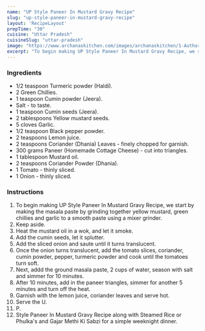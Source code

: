 ---
name: "UP Style Paneer In Mustard Gravy Recipe"
slug: "up-style-paneer-in-mustard-gravy-recipe"
layout: 'RecipeLayout'
prepTime: "30"
cuisine: "Uttar Pradesh"
cuisineSlug: "uttar-pradesh"
image: "https://www.archanaskitchen.com/images/archanaskitchen/1-Author/nithya.anantham/UP_Style_Paneer_In_Mustard_Gravy_Recipe.jpg"
excerpt: "To begin making UP Style Paneer In Mustard Gravy Recipe, we start by making the masala paste by grinding together yellow mustard, green chillies and garlic to a smooth paste using a mixer grinder"
---

### Ingredients

- 1/2 teaspoon Turmeric powder (Haldi).
- 2 Green Chillies.
- 1 teaspoon Cumin powder (Jeera).
- Salt - to taste.
- 1 teaspoon Cumin seeds (Jeera).
- 2 tablespoons Yellow mustard seeds.
- 5 cloves Garlic.
- 1/2 teaspoon Black pepper powder.
- 2 teaspoons Lemon juice.
- 2 teaspoons Coriander (Dhania) Leaves - finely chopped for garnish.
- 300 grams Paneer (Homemade Cottage Cheese) - cut into triangles.
- 1 tablespoon Mustard oil.
- 2 teaspoons Coriander Powder (Dhania).
- 1 Tomato - thinly sliced.
- 1 Onion - thinly sliced.

### Instructions

1. To begin making UP Style Paneer In Mustard Gravy Recipe, we start by making the masala paste by grinding together yellow mustard, green chillies and garlic to a smooth paste using a mixer grinder.
1. Keep aside.
1. Heat the mustard oil in a wok, and let it smoke.
1. Add the cumin seeds, let it splutter.
1. Add the sliced onion and saute until it turns translucent.
1. Once the onion turns translucent, add the tomato slices, coriander, cumin powder, pepper, turmeric powder and cook until the tomatoes turn soft.
1. Next, addd the ground masala paste, 2 cups of water, season with salt and simmer for 10 minutes.
1. After 10 minutes, add in the paneer triangles, simmer for another 5 minutes and turn off the heat.
1. Garnish with the lemon juice, coriander leaves and serve hot.
1. Serve the U.
1. P.
1. Style Paneer In Mustard Gravy Recipe along with Steamed Rice or Phulka's and Gajar Methi Ki Sabzi for a simple weeknight dinner.
